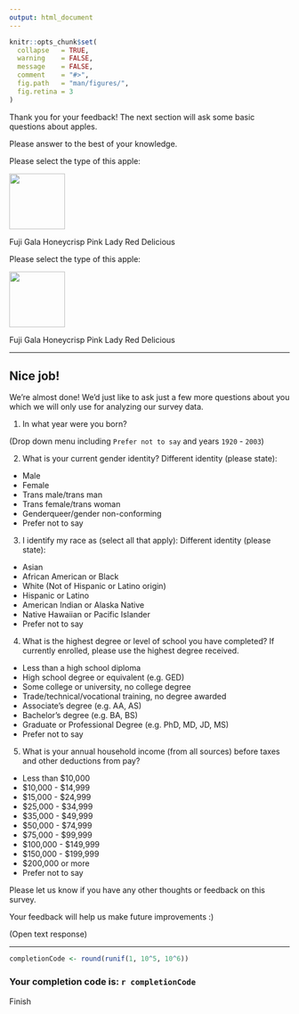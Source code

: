 ```yaml
---
output: html_document
---
```


```r
knitr::opts_chunk$set(
  collapse   = TRUE,
  warning    = FALSE,
  message    = FALSE,
  comment    = "#>",
  fig.path   = "man/figures/",
  fig.retina = 3
)
```

Thank you for your feedback! The next section will ask some basic questions about apples.

Please answer to the best of your knowledge.

Please select the type of this apple:

![](https://raw.githubusercontent.com/jhelvy/formr4conjoint/master/survey/images/fuji.jpg){width=100}

Fuji
Gala
Honeycrisp
Pink Lady
Red Delicious

Please select the type of this apple:

![](https://raw.githubusercontent.com/jhelvy/formr4conjoint/master/survey/images/gala.jpg){width=100}

Fuji
Gala
Honeycrisp
Pink Lady
Red Delicious

---

## Nice job!

We're almost done! We'd just like to ask just a few more questions about you which we will only use for analyzing our survey data.

(1) In what year were you born?

(Drop down menu including `Prefer not to say` and years `1920` - `2003`)

(2) What is your current gender identity?
Different identity (please state):

- Male
- Female
- Trans male/trans man
- Trans female/trans woman
- Genderqueer/gender non-conforming
- Prefer not to say

(3) I identify my race as (select all that apply):
Different identity (please state):

- Asian
- African American or Black
- White (Not of Hispanic or Latino origin)
- Hispanic or Latino
- American Indian or Alaska Native
- Native Hawaiian or Pacific Islander
- Prefer not to say

(4) What is the highest degree or level of school you have completed? If currently enrolled, please use the highest degree received.

- Less than a high school diploma
- High school degree or equivalent (e.g. GED)
- Some college or university, no college degree
- Trade/technical/vocational training, no degree awarded
- Associate's degree (e.g. AA, AS)
- Bachelor’s degree (e.g. BA, BS)
- Graduate or Professional Degree (e.g. PhD, MD, JD, MS)
- Prefer not to say

(5) What is your annual household income (from all sources) before taxes and other deductions from pay?

- Less than $10,000
- $10,000 - $14,999
- $15,000 - $24,999
- $25,000 - $34,999
- $35,000 - $49,999
- $50,000 - $74,999
- $75,000 - $99,999
- $100,000 - $149,999
- $150,000 - $199,999
- $200,000 or more
- Prefer not to say

Please let us know if you have any other thoughts or feedback on this survey.

Your feedback will help us make future improvements :)

(Open text response)

---

```r
completionCode <- round(runif(1, 10^5, 10^6))
```

### Your completion code is: `r completionCode`

Finish
